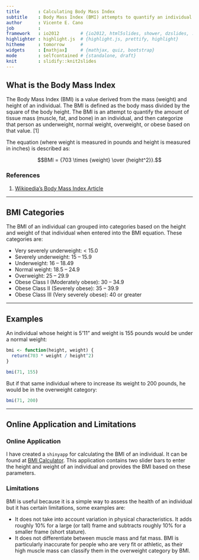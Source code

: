 ```yaml
---
title       : Calculating Body Mass Index
subtitle    : Body Mass Index (BMI) attempts to quantify an individual's tissue mass
author      : Vicente E. Cano
job         :
framework   : io2012        # {io2012, html5slides, shower, dzslides, ...}
highlighter : highlight.js  # {highlight.js, prettify, highlight}
hitheme     : tomorrow      #
widgets     : [mathjax]     # {mathjax, quiz, bootstrap}
mode        : selfcontained # {standalone, draft}
knit        : slidify::knit2slides
---
```


## What is the Body Mass Index

The Body Mass Index (BMI) is a value derived from the mass (weight) and height of an individual. The BMI is defined as the body mass divided by the square of the body height. The BMI is an attempt to quantify the amount of tissue mass (muscle, fat, and bone) in an individual, and then categorize that person as underweight, normal weight, overweight, or obese based on that value. [1]

The equation (where weight is measured in pounds and height is measured in inches) is described as:

$$BMI = {703 \times {weight} \over {height^2}}.$$

### References

1. [Wikipedia's Body Mass Index Article](https://en.wikipedia.org/wiki/Body_mass_index)

---

## BMI Categories

The BMI of an individual can grouped into categories based on the height and weight of that individual when entered into the BMI equation. These categories are:

* Very severely underweight: < 15.0
* Severely underweight: 15 – 15.9
* Underweight: 16 – 18.49
* Normal weight: 18.5 – 24.9
* Overweight: 25 – 29.9
* Obese Class I (Moderately obese): 30 – 34.9
* Obese Class II (Severely obese): 35 – 39.9
* Obese Class III (Very severely obese): 40 or greater

---

## Examples

An individual whose height is 5'11" and weight is 155 pounds would be under a normal weight:

```r
bmi <- function(height, weight) {
  return(703 * weight / height^2)
}

bmi(71, 155)
```

But if that same individual where to increase its weight to 200 pounds, he would be in the overweight category:

```r
bmi(71, 200)
```

---

## Online Application and Limitations

### Online Application

I have created a `shinyapp` for calculating the BMI of an individual. It can be found at [BMI Calculator](https://vecano.shinyapps.io/bmi-application/). This application contains two slider bars to enter the height and weight of an individual and provides the BMI based on these parameters.

### Limitations

BMI is useful because it is a simple way to assess the health of an individual but it has certain limitations, some examples are:

* It does not take into account variation in physical characteristics. It adds roughly 10% for a large (or tall) frame and subtracts roughly 10% for a smaller frame (short stature).
* It does not differentiate between muscle mass and fat mass. BMI is particularly inaccurate for people who are very fit or athletic, as their high muscle mass can classify them in the overweight category by BMI.
